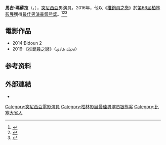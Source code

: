 {{Infobox person
| name          = 馬吉·瑪蘇拉<br>مجد مستورة
| image         = 
| imagesize     = 
| caption       = 
| birth_date     = {{birth date and age|1990|4|30}}
| birth_place   = {{TUN}}[[比塞大省|比塞大省]]Menzel Abderrahmane
| death_date     = 
| death_place    = 
| othername     = 
| nationality = {{TUN}} 
| yearsactive   = 2014年至今
| parents       = 
| spouse        = 
| children      = 
| website      = 
| notable role  = 
| academyawards = 
| emmyawards    = 
| tonyawards    = 
}}

'''馬吉·瑪蘇拉'''（{{lang-ar|'''مجد مستورة'''}}，{{bd|1990年|4月30日|catIdx=M}}），[[突尼西亞|突尼西亞]]男演員。2016年，他以《[[推銷員之戀|推銷員之戀]]》於[[第66屆柏林影展|第66屆柏林影展]]獲得[[最佳男演員銀熊獎|最佳男演員銀熊獎]]。<ref name="awards">{{cite web |url=https://www.berlinale.de/en/das_festival/preise_und_juries/preise_internationale_jury/index.html |title=Prizes of the International Jury |accessdate=20 February 2016 |work=Berlinale |archive-date=2018-02-13 |archive-url=https://web.archive.org/web/20180213193955/https://www.berlinale.de/en/das_festival/preise_und_juries/preise_internationale_jury/index.html |dead-url=no }}</ref><ref name="Variety">{{cite web |url=http://variety.com/2016/film/festivals/berlin-film-festival-competition-winners-2016-1201711207/ |title=Berlin: ‘Fire at Sea’ Wins Golden Bear for Best Film |accessdate=20 February 2016 |work=Variety |archive-date=2020-10-24 |archive-url=https://web.archive.org/web/20201024211258/https://variety.com/2016/film/festivals/berlin-film-festival-competition-winners-2016-1201711207/ |dead-url=no }}</ref><ref name="BBC">{{cite web |url=http://www.bbc.co.uk/news/entertainment-arts-35623412 |title=Berlin film festival: Fire at Sea wins Golden Bear |accessdate=21 February 2016 |work=BBC News |archive-date=2020-12-02 |archive-url=https://web.archive.org/web/20201202131717/https://www.bbc.co.uk/news/entertainment-arts-35623412 |dead-url=no }}</ref>

==電影作品==
*2014:Bidoun 2
*2016:《[[推銷員之戀|推銷員之戀]]》（نحبك هادي）

== 参考资料 ==
{{Reflist}}

== 外部連結 ==
* {{imdb name|7573814}}

{{DEFAULTSORT:Mastour, Majd}}
{{柏林影展最佳男演員銀熊獎}}
[[Category:突尼西亞電影演員|Category:突尼西亞電影演員]]
[[Category:柏林影展最佳男演员银熊奖|Category:柏林影展最佳男演员银熊奖]]
[[Category:比塞大省人|Category:比塞大省人]]